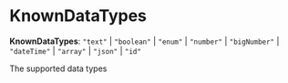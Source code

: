 
# KnownDataTypes

 **KnownDataTypes**: `"text"` \| `"boolean"` \| `"enum"` \| `"number"` \| `"bigNumber"` \| `"dateTime"` \| `"array"` \| `"json"` \| `"id"`

The supported data types
